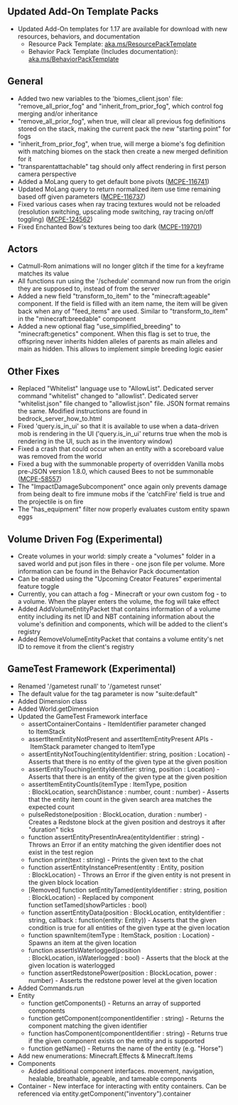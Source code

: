 



## **Updated Add-On Template Packs**

-   Updated Add-On templates for 1.17 are available for download with new resources, behaviors, and documentation
    -   Resource Pack Template: [aka.ms/ResourcePackTemplate](https://aka.ms/ResourcePackTemplate)
    -   Behavior Pack Template (Includes documentation): [aka.ms/BehaviorPackTemplate](https://aka.ms/BehaviorPackTemplate)

## **General**

-   Added two new variables to the 'biomes\_client.json' file: "remove\_all\_prior\_fog" and "inherit\_from\_prior\_fog", which control fog merging and/or inheritance
-   "remove\_all\_prior\_fog", when true, will clear all previous fog definitions stored on the stack, making the current pack the new "starting point" for fogs
-   "inherit\_from\_prior\_fog", when true, will merge a biome's fog definition with matching biomes on the stack then create a new merged definition for it
-   "transparentattachable" tag should only affect rendering in first person camera perspective
-   Added a MoLang query to get default bone pivots ([MCPE-116741](https://bugs.mojang.com/browse/MCPE-116741))
-   Updated MoLang query to return normalized item use time remaining based off given parameters ([MCPE-116737](https://bugs.mojang.com/browse/MCPE-116737))
-   Fixed various cases when ray tracing textures would not be reloaded (resolution switching, upscaling mode switching, ray tracing on/off toggling) ([MCPE-124562](https://bugs.mojang.com/browse/MCPE-124562))
-   Fixed Enchanted Bow's textures being too dark ([MCPE-119701](https://bugs.mojang.com/browse/MCPE-119701))

## **Actors** 

-   Catmull-Rom animations will no longer glitch if the time for a keyframe matches its value
-   All functions run using the '/schedule' command now run from the origin they are supposed to, instead of from the server
-   Added a new field "transform\_to\_item" to the "minecraft:ageable" component. If the field is filled with an item name, the item will be given back when any of "feed\_items" are used. Similar to "transform\_to\_item" in the "minecraft:breedable" component
-   Added a new optional flag "use\_simplified\_breeding" to "minecraft:genetics" component. When this flag is set to true, the offspring never inherits hidden alleles of parents as main alleles and main as hidden. This allows to implement simple breeding logic easier

## **Other Fixes** 

-   Replaced "Whitelist" language use to "AllowList". Dedicated server command "whitelist" changed to "allowlist". Dedicated server "whitelist.json" file changed to "allowlist.json" file. JSON format remains the same. Modified instructions are found in bedrock\_server\_how\_to.html
-   Fixed 'query.is\_in\_ui' so that it is available to use when a data-driven mob is rendering in the UI ('query.is\_in\_ui' returns true when the mob is rendering in the UI, such as in the inventory window)
-   Fixed a crash that could occur when an entity with a scoreboard value was removed from the world
-   Fixed a bug with the summonable property of overridden Vanilla mobs pre-JSON version 1.8.0, which caused Bees to not be summonable ([MCPE-58557](https://bugs.mojang.com/browse/MCPE-58557))
-   The "ImpactDamageSubcomponent" once again only prevents damage from being dealt to fire immune mobs if the 'catchFire' field is true and the projectile is on fire
-   The "has\_equipment" filter now properly evaluates custom entity spawn eggs

## **Volume Driven Fog (Experimental)**

-   Create volumes in your world: simply create a "volumes" folder in a saved world and put json files in there - one json file per volume. More information can be found in the Behavior Pack documentation
-   Can be enabled using the "Upcoming Creator Features" experimental feature toggle
-   Currently, you can attach a fog - Minecraft or your own custom fog - to a volume. When the player enters the volume, the fog will take effect
-   Added AddVolumeEntityPacket that contains information of a volume entity including its net ID and NBT containing information about the volume's definition and components, which will be added to the client's registry
-   Added RemoveVolumeEntityPacket that contains a volume entity's net ID to remove it from the client's registry

## **GameTest Framework (Experimental)**

-   Renamed '/gametest runall' to '/gametest runset'
-   The default value for the tag parameter is now "suite:default"
-   Added Dimension class
-   Added World.getDimension
-   Updated the GameTest Framework interface
    -   assertContainerContains - ItemIdentifier parameter changed to ItemStack
    -   assertItemEntityNotPresent and assertItemEntityPresent APIs - ItemStack parameter changed to ItemType 
    -   assertEntityNotTouching(entityIdentifier: string, position : Location) - Asserts that there is no entity of the given type at the given position
    -   assertEntityTouching(entityIdentifier: string, position : Location) - Asserts that there is an entity of the given type at the given position
    -   assertItemEntityCountIs(itemType : ItemType, position : BlockLocation, searchDistance : number, count : number) - Asserts that the entity item count in the given search area matches the expected count
    -   pulseRedstone(position : BlockLocation, duration : number) - Creates a Redstone block at the given position and destroys it after "duration" ticks
    -   function assertEntityPresentInArea(entityIdentifier : string) - Throws an Error if an entity matching the given identifier does not exist in the test region
    -   function print(text : string) - Prints the given text to the chat
    -   function assertEntityInstancePresent(entity : Entity, position : BlockLocation) - Throws an Error if the given entity is not present in the given block location
    -   \[Removed\] function setEntityTamed(entityIdentifier : string, position : BlockLocation) - Replaced by component function setTamed(showParticles : bool)
    -   function assertEntityData(position : BlockLocation, entityIdentifier : string, callback : function(entity: Entity)) - Asserts that the given condition is true for all entities of the given type at the given location
    -   function spawnItem(itemType : ItemStack, position : Location) - Spawns an item at the given location
    -   function assertIsWaterlogged(position : BlockLocation, isWaterlogged : bool) - Asserts that the block at the given location is waterlogged
    -   function assertRedstonePower(position : BlockLocation, power : number) - Asserts the redstone power level at the given location
-   Added Commands.run
-   Entity
    -   function getComponents() - Returns an array of supported components
    -   function getComponent(componentIdentifier : string) - Returns the component matching the given identifier
    -   function hasComponent(componentIdentifier : string) - Returns true if the given component exists on the entity and is supported
    -   function getName() - Returns the name of the entity (e.g. "Horse")
-   Add new enumerations: Minecraft.Effects & Minecraft.Items
-   Components
    -   Added additional component interfaces. movement, navigation, healable, breathable, ageable, and tameable components
-   Container - New interface for interacting with entity containers. Can be referenced via entity.getComponent("inventory").container

